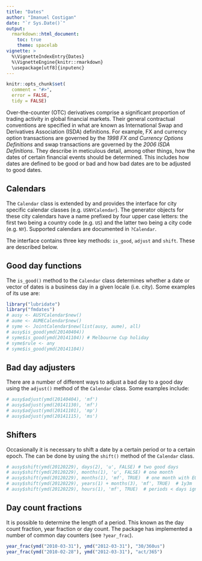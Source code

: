 ```yaml
---
title: "Dates"
author: "Imanuel Costigan"
date: "`r Sys.Date()`"
output: 
  rmarkdown::html_document:
    toc: true
    theme: spacelab
vignette: >
  %\VignetteIndexEntry{Dates}
  %\VignetteEngine{knitr::rmarkdown}
  \usepackage[utf8]{inputenc}
---
```


```r
knitr::opts_chunk$set(
  comment = "#>",
  error = FALSE,
  tidy = FALSE)
```

Over-the-counter (OTC) derivatives comprise a significant proportion of trading activity in global financial markets. Their general contractual conventions are specified in what are known as International Swap and Derivatives Association (ISDA) definitions. For example, FX and currency option transactions are governed by the *1998 FX and Currency Options Definitions* and swap transactions are governed by the *2006 ISDA Definitions*. They describe in meticulous detail, among other things, how the dates of certain financial events should be determined. This includes how dates are defined to be good or bad and how bad dates are to be adjusted to good dates.

## Calendars

The `Calendar` class is extended by and provides the interface for city specific
calendar classes (e.g. `USNYCalendar`). The generator objects for these city 
calendars have a name prefixed by four upper case letters: the first two being a 
country code (e.g. `US`) and the latter two being a city code (e.g. `NY`). 
Supported calendars are documented in `?Calendar`.

The interface contains three key methods: `is_good`, `adjust` and `shift`. These
are described below.

## Good day functions

The `is_good()` method to the `Calendar` class determines whether a date or vector of dates is a business day in a given locale (i.e. city). Some examples of its use are:

```r
library("lubridate")
library("fmdates")
# ausy <- AUSYCalendar$new()
# aume <- AUMECalendar$new()
# syme <- JointCalendar$new(list(ausy, aume), all)
# ausy$is_good(ymd(20140404))
# syme$is_good(ymd(20141104)) # Melbourne Cup holiday
# syme$rule <- any
# syme$is_good(ymd(20141104))
```

## Bad day adjusters

There are a number of different ways to adjust a bad day to a good day using the `adjust()` method of the `Calendar` class. Some examples include:

```r
# ausy$adjust(ymd(20140404), 'mf')
# ausy$adjust(ymd(20141130), 'mf')
# ausy$adjust(ymd(20141101), 'mp')
# ausy$adjust(ymd(20141115), 'ms')
```

## Shifters

Occasionally it is necessary to shift a date by a certain period or to a certain epoch. The can be done by using the `shift()` method of the `Calendar` class. 

```r
# ausy$shift(ymd(20120229), days(2), 'u', FALSE) # two good days
# ausy$shift(ymd(20120229), months(1), 'u', FALSE) # one month
# ausy$shift(ymd(20120229), months(1), 'mf', TRUE)  # one month with EOM rule
# ausy$shift(ymd(20120229), years(1) + months(3), 'mf', TRUE)  # 1y3m
# ausy$shift(ymd(20120229), hours(1), 'mf', TRUE)  # periods < days ignored. 
```

## Day count fractions

It is possible to determine the length of a period. This known as the day count fraction, year fraction or day count. The package has implemented a number of common day counters (see `?year_frac`).

```r
year_frac(ymd("2010-03-31"), ymd("2012-03-31"), "30/360us")
year_frac(ymd("2010-02-28"), ymd("2012-03-31"), "act/365")
```
